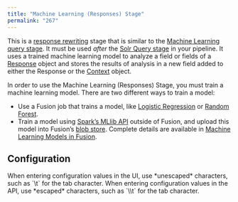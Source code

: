 ```yaml
---
title: "Machine Learning (Responses) Stage"
permalink: "267"
---
```


This is a [response rewriting](/fusion-ai/4.2/449/response-rewriting) stage that is similar to the [Machine Learning query stage](/fusion-ai/4.2/513/machine-learning-stage). It must be used *after* the [Solr Query stage](/fusion-server/4.2/265/solr-query-stage) in your pipeline. It uses a trained machine learning model to analyze a field or fields of a [Response](/fusion-pipeline-javadocs/4.2/?com/lucidworks/apollo/pipeline/query/Response.html) object and stores the results of analysis in a new field added to either the Response or the [Context](/fusion-pipeline-javadocs/4.2/?com/lucidworks/apollo/common/pipeline/Context.html) object.

In order to use the Machine Learning (Responses) Stage, you must train a machine learning model. There are two different ways to train a model:

* Use a Fusion job that trains a model, like [Logistic Regression](/fusion-ai/4.2/558/logistic-regression-classifier-training-jobs) or [Random Forest](/fusion-ai/4.2/579/random-forest-classifier-training-jobs).
* Train a model using [Spark’s MLlib API](https://spark.apache.org/docs/latest/mllib-guide.html) outside of Fusion, and upload this model into Fusion’s [blob store](/fusion-server/4.2/153/blob-storage). Complete details are available in [Machine Learning Models in Fusion](/fusion-ai/4.2/492/machine-learning-models-in-fusion).

## Configuration

<Tip>
When entering configuration values in the UI, use *unescaped* characters, such as `\t` for the tab character. When entering configuration values in the API, use *escaped* characters, such as `\\t` for the tab character.
</Tip>


<SchemaParamFields schema={schema}/>
